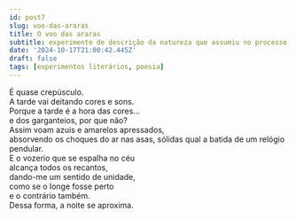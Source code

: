 ```yaml
---
id: post7
slug: voo-das-araras
title: O voo das araras
subtitle: experimento de descrição da natureza que assumiu no processo a forma quase-poética e (quase sem querer) expressionista
date: '2024-10-17T21:00:42.445Z'
draft: false
tags: [experimentos literários, poesia]
---
```


É quase crepúsculo.  
A tarde vai deitando cores e sons.  
Porque a tarde é a hora das cores…  
e dos garganteios, por que não?  
Assim voam azuis e amarelos apressados,  
absorvendo os choques do ar nas asas,
sólidas qual a batida de um relógio pendular.  
E o vozerio que se espalha no céu  
alcança todos os recantos,  
dando-me um sentido de unidade,  
como se o longe fosse perto  
e o contrário também.  
Dessa forma, a noite se aproxima.
